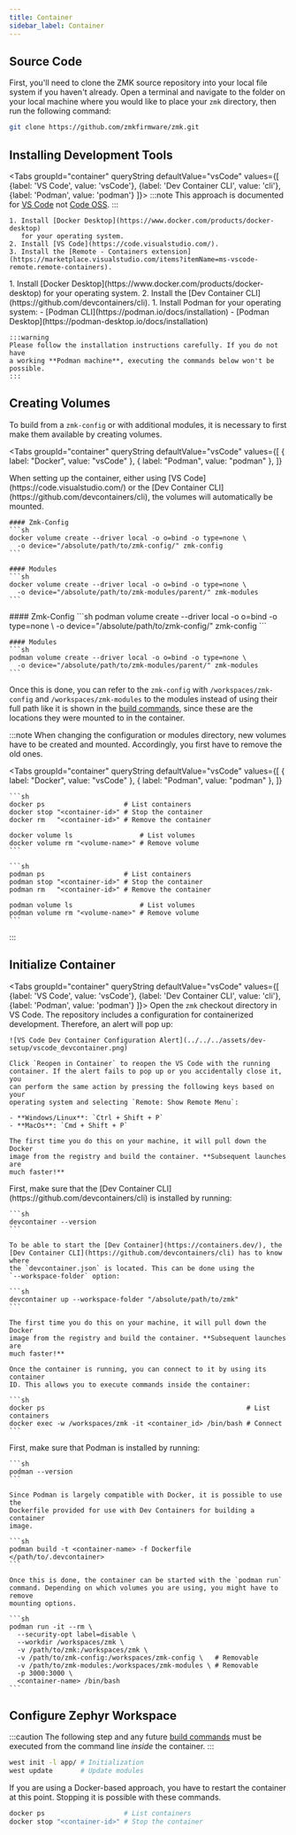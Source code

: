 ```yaml
---
title: Container
sidebar_label: Container
---
```



## Source Code

First, you'll need to clone the ZMK source repository into your local file system if you haven't already.
Open a terminal and navigate to the folder on your local machine where you would like to place your `zmk`
directory, then run the following command:

```sh
git clone https://github.com/zmkfirmware/zmk.git
```

## Installing Development Tools

<Tabs groupId="container"
      queryString
      defaultValue="vsCode"
      values={[
        {label: 'VS Code', value: 'vsCode'},
        {label: 'Dev Container CLI', value: 'cli'},
        {label: 'Podman', value: 'podman'}
      ]}>
  <TabItem value="vsCode">
    :::note
    This approach is documented for
    [VS Code](https://github.com/microsoft/vscode) not
    [Code OSS](https://github.com/microsoft/vscode/wiki/Differences-between-the-repository-and-Visual-Studio-Code).
    :::

    1. Install [Docker Desktop](https://www.docker.com/products/docker-desktop)
       for your operating system.
    2. Install [VS Code](https://code.visualstudio.com/).
    3. Install the [Remote - Containers extension](https://marketplace.visualstudio.com/items?itemName=ms-vscode-remote.remote-containers).

  </TabItem>
  <TabItem value="cli">
    1. Install [Docker Desktop](https://www.docker.com/products/docker-desktop)
       for your operating system.
    2. Install the [Dev Container CLI](https://github.com/devcontainers/cli).
  </TabItem>
  <TabItem value="podman">
    1. Install Podman for your operating system:
        - [Podman CLI](https://podman.io/docs/installation)
        - [Podman Desktop](https://podman-desktop.io/docs/installation)

    :::warning
    Please follow the installation instructions carefully. If you do not have
    a working **Podman machine**, executing the commands below won't be
    possible.
    :::

  </TabItem>
</Tabs>

## Creating Volumes

To build from a `zmk-config` or with additional modules, it is necessary to
first make them available by creating volumes.

<Tabs
  groupId="container"
  queryString
  defaultValue="vsCode"
  values={[
    { label: "Docker", value: "vsCode" },
    { label: "Podman", value: "podman" },
  ]}
>
  <TabItem value="vsCode">
    When setting up the container, either using
    [VS Code](https://code.visualstudio.com/) or the
    [Dev Container CLI](https://github.com/devcontainers/cli), the volumes will
    automatically be mounted.

    #### Zmk-Config
    ```sh
    docker volume create --driver local -o o=bind -o type=none \
      -o device="/absolute/path/to/zmk-config/" zmk-config
    ```

    #### Modules
    ```sh
    docker volume create --driver local -o o=bind -o type=none \
      -o device="/absolute/path/to/zmk-modules/parent/" zmk-modules
    ```

  </TabItem>
  <TabItem value="podman">
    #### Zmk-Config
    ```sh
    podman volume create --driver local -o o=bind -o type=none \
     -o device="/absolute/path/to/zmk-config/" zmk-config
    ```

    #### Modules
    ```sh
    podman volume create --driver local -o o=bind -o type=none \
      -o device="/absolute/path/to/zmk-modules/parent/" zmk-modules
    ```

  </TabItem>
</Tabs>

Once this is done, you can refer to the `zmk-config` with
`/workspaces/zmk-config` and `/workspaces/zmk-modules` to the modules instead of
using their full path like it is shown in the
[build commands](../build-flash.mdx), since these are the locations they were
mounted to in the container.

:::note
When changing the configuration or modules directory, new volumes have to be
created and mounted. Accordingly, you first have to remove the old ones.

<Tabs
  groupId="container"
  queryString
  defaultValue="vsCode"
  values={[
    { label: "Docker", value: "vsCode" },
    { label: "Podman", value: "podman" },
  ]}
>
  <TabItem value="vsCode">

    ```sh
    docker ps                    # List containers
    docker stop "<container-id>" # Stop the container
    docker rm   "<container-id>" # Remove the container

    docker volume ls                 # List volumes
    docker volume rm "<volume-name>" # Remove volume
    ```

  </TabItem>
  <TabItem value="podman">

    ```sh
    podman ps                    # List containers
    podman stop "<container-id>" # Stop the container
    podman rm   "<container-id>" # Remove the container

    podman volume ls                 # List volumes
    podman volume rm "<volume-name>" # Remove volume
    ```

  </TabItem>
</Tabs>
:::

## Initialize Container

<Tabs groupId="container"
      queryString
      defaultValue="vsCode"
      values={[
        {label: 'VS Code', value: 'vsCode'},
        {label: 'Dev Container CLI', value: 'cli'},
        {label: 'Podman', value: 'podman'}
      ]}>
  <TabItem value="vsCode">
    Open the `zmk` checkout directory in VS Code. The repository includes a
    configuration for containerized development. Therefore, an alert will pop
    up:

    ![VS Code Dev Container Configuration Alert](../../../assets/dev-setup/vscode_devcontainer.png)

    Click `Reopen in Container` to reopen the VS Code with the running
    container. If the alert fails to pop up or you accidentally close it, you
    can perform the same action by pressing the following keys based on your
    operating system and selecting `Remote: Show Remote Menu`:

    - **Windows/Linux**: `Ctrl + Shift + P`
    - **MacOs**: `Cmd + Shift + P`

    The first time you do this on your machine, it will pull down the Docker
    image from the registry and build the container. **Subsequent launches are
    much faster!**

  </TabItem>
  <TabItem value="cli">
    First, make sure that the
    [Dev Container CLI](https://github.com/devcontainers/cli) is installed by
    running:

    ```sh
    devcontainer --version
    ```

    To be able to start the [Dev Container](https://containers.dev/), the
    [Dev Container CLI](https://github.com/devcontainers/cli) has to know where
    the `devcontainer.json` is located. This can be done using the
    `--workspace-folder` option:

    ```sh
    devcontainer up --workspace-folder "/absolute/path/to/zmk"
    ```

    The first time you do this on your machine, it will pull down the Docker
    image from the registry and build the container. **Subsequent launches are
    much faster!**

    Once the container is running, you can connect to it by using its container
    ID. This allows you to execute commands inside the container:

    ```sh
    docker ps                                                   # List containers
    docker exec -w /workspaces/zmk -it <container_id> /bin/bash # Connect
    ```

  </TabItem>
  <TabItem value="podman">
    First, make sure that Podman is installed by running:

    ```sh
    podman --version
    ```

    Since Podman is largely compatible with Docker, it is possible to use the
    Dockerfile provided for use with Dev Containers for building a container
    image.

    ```sh
    podman build -t <container-name> -f Dockerfile </path/to/.devcontainer>
    ```

    Once this is done, the container can be started with the `podman run`
    command. Depending on which volumes you are using, you might have to remove
    mounting options.

    ```sh
    podman run -it --rm \
      --security-opt label=disable \
      --workdir /workspaces/zmk \
      -v /path/to/zmk:/workspaces/zmk \
      -v /path/to/zmk-config:/workspaces/zmk-config \   # Removable
      -v /path/to/zmk-modules:/workspaces/zmk-modules \ # Removable
      -p 3000:3000 \
      <container-name> /bin/bash
    ```

  </TabItem>
</Tabs>

## Configure Zephyr Workspace

:::caution
The following step and any future [build commands](../build-flash.mdx) must be
executed from the command line _inside_ the container.
:::

```sh
west init -l app/ # Initialization
west update       # Update modules
```

If you are using a Docker-based approach, you have to restart the container at
this point. Stopping it is possible with these commands.

```sh
docker ps                    # List containers
docker stop "<container-id>" # Stop the container
```
